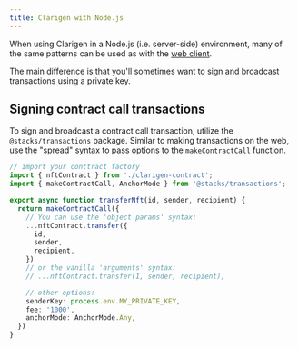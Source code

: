 ```yaml
---
title: Clarigen with Node.js
---
```


When using Clarigen in a Node.js (i.e. server-side) environment, many of the same patterns can be used as with the [web client](./quick-start).

The main difference is that you'll sometimes want to sign and broadcast transactions using a private key.

## Signing contract call transactions

To sign and broadcast a contract call transaction, utilize the `@stacks/transactions` package. Similar to making transactions on the web, use the "spread" syntax to pass options to the `makeContractCall` function.

```ts showLineNumbers {8-12}
// import your conttract factory
import { nftContract } from './clarigen-contract';
import { makeContractCall, AnchorMode } from '@stacks/transactions';

export async function transferNft(id, sender, recipient) {
  return makeContractCall({
    // You can use the 'object params' syntax:
    ...nftContract.transfer({
      id,
      sender,
      recipient,
    })
    // or the vanilla 'arguments' syntax:
    // ...nftContract.transfer(1, sender, recipient),

    // other options:
    senderKey: process.env.MY_PRIVATE_KEY,
    fee: '1000',
    anchorMode: AnchorMode.Any,
  })
}
```
